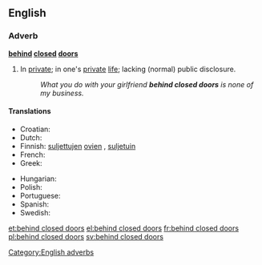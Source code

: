 ==English==

===Adverb===
'''[[behind]] [[closed]] [[doors]]'''

# {{context|prepositional phrase|idiomatic}} In [[private]]; in one's [[private]] [[life]]; lacking (normal) public disclosure.
#: ''What you do with your girlfriend '''behind closed doors''' is none of my business.''

====Translations====
{{trans-top|in private}}
* Croatian: {{t|hr|iza zatvorenih vrata}}
* Dutch: {{t|nl|achter gesloten deuren}}
* Finnish: [[suljettu#Finnish|suljettujen]] [[ovi#Finnish|ovien]] {{t|fi|takana}}, [[suljettu#Finnish|suljetuin]] {{t|fi|ovi|alt=ovin}}
* French: {{t+|fr|à huis clos}}
* Greek: {{t+|el|κεκλεισμένων των θυρών|tr=keklisménon ton thirón}}
{{trans-mid}}
* Hungarian: {{t-|hu|zárt ajtók mögött}}
* Polish: {{t-|pl|za zamkniętymi drzwiami}}
* Portuguese: {{t|pt|entre quatro paredes}}
* Spanish: {{t|es|a puerta cerrada}}
* Swedish: {{t|sv|bakom lyckta dörrar}}
{{trans-bottom}}

[[Category:English adverbs]]

[[et:behind closed doors]]
[[el:behind closed doors]]
[[fr:behind closed doors]]
[[pl:behind closed doors]]
[[sv:behind closed doors]]